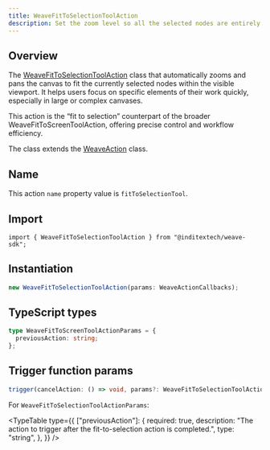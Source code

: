 ```yaml
---
title: WeaveFitToSelectionToolAction
description: Set the zoom level so all the selected nodes are entirely visible on the screen
---
```



## Overview

The [WeaveFitToSelectionToolAction](https://github.com/InditexTech/weavejs/blob/main/code/packages/sdk/src/actions/fit-to-selection-tool/fit-to-selection-tool.ts)
class that automatically zooms and pans the canvas to fit the currently selected nodes within
the visible viewport. It helps users focus on specific elements of their work quickly, especially
in large or complex canvases.

This action is the “fit to selection” counterpart of the broader WeaveFitToScreenToolAction, offering
precise control and workflow efficiency.

The class extends the [WeaveAction](/docs/sdk/api-reference/actions/action) class.

## Name

This action `name` property value is `fitToSelectionTool`.

## Import

```shell
import { WeaveFitToSelectionToolAction } from "@inditextech/weave-sdk";
```

## Instantiation

```ts
new WeaveFitToSelectionToolAction(params: WeaveActionCallbacks);
```

## TypeScript types

```ts
type WeaveFitToScreenToolActionParams = {
  previousAction: string;
};
```

## Trigger function params

```ts
trigger(cancelAction: () => void, params?: WeaveFitToSelectionToolActionParams): void;
```

For `WeaveFitToSelectionToolActionParams`:

<TypeTable
  type={{
    ["previousAction"]: {
      required: true,
      description:
        "The action to trigger after the fit-to-selection action is completed.",
      type: "string",
    },
  }}
/>
